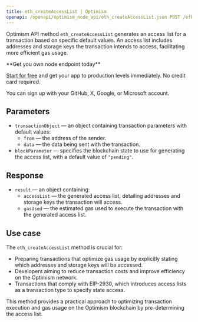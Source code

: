 ---
title: eth_createAccessList | Optimism
openapi: /openapi/optimism_node_api/eth_createAccessList.json POST /efb0a5eccd2caa5135eb54eba6f7f300
---

Optimism API method `eth_createAccessList` generates an access list for a transaction based on specific default values. An access list includes addresses and storage keys the transaction intends to access, facilitating more efficient gas usage.

<Check>
**Get you own node endpoint today**

[Start for free](https://console.chainstack.com/) and get your app to production levels immediately. No credit card required.

You can sign up with your GitHub, X, Google, or Microsoft account.
</Check>


## Parameters

* `transactionObject` — an object containing transaction parameters with default values:
  + `from` — the address of the sender.
  + `data` — the data being sent with the transaction.
* `blockParameter` — specifies the blockchain state to use for generating the access list, with a default value of `"pending"`.

## Response

* `result` — an object containing:
  + `accessList` — the generated access list, detailing addresses and storage keys the transaction will access.
  + `gasUsed` — the estimated gas used to execute the transaction with the generated access list.

## Use case

The `eth_createAccessList` method is crucial for:

* Preparing transactions that optimize gas usage by explicitly stating which addresses and storage keys will be accessed.
* Developers aiming to reduce transaction costs and improve efficiency on the Optimism network.
* Transactions that comply with EIP-2930, which introduces access lists as a transaction type to specify state access.

This method provides a practical approach to optimizing transaction execution and gas usage on the Optimism blockchain by pre-determining the access list.